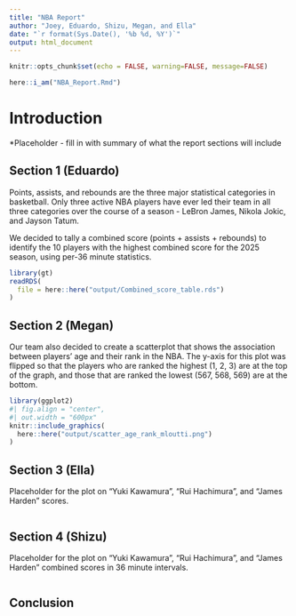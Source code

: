 ```yaml
---
title: "NBA Report"
author: "Joey, Eduardo, Shizu, Megan, and Ella"
date: "`r format(Sys.Date(), '%b %d, %Y')`"
output: html_document
---
```


```r

knitr::opts_chunk$set(echo = FALSE, warning=FALSE, message=FALSE)
```

```r

here::i_am("NBA_Report.Rmd")
```

# Introduction

*Placeholder - fill in with summary of what the report sections will include 



## Section 1 (Eduardo)

Points, assists, and rebounds are the three major statistical categories in basketball. Only three active NBA players have ever led their team in all three categories over the course of a season - LeBron James, Nikola Jokic, and Jayson Tatum.

We decided to tally a combined score (points + assists + rebounds) to identify the 10 players with the highest combined score for the 2025 season, using per-36 minute statistics. 

```r

library(gt)
readRDS(
  file = here::here("output/Combined_score_table.rds")
)

```

## Section 2 (Megan)

Our team also decided to create a scatterplot that shows the association between players' age and their rank in the NBA. The y-axis for this plot was flipped so that the players who are ranked the highest (1, 2, 3) are at the top of the graph, and those that are ranked the lowest (567, 568, 569) are at the bottom.

```r

library(ggplot2)
#| fig.align = "center",
#| out.width = "600px"
knitr::include_graphics(
  here::here("output/scatter_age_rank_mloutti.png")
)

```

## Section 3 (Ella)

Placeholder for the plot on "Yuki Kawamura", "Rui Hachimura", and "James Harden" scores. 

```r

```

## Section 4 (Shizu)

Placeholder for the plot on "Yuki Kawamura", "Rui Hachimura", and "James Harden" combined scores in 36 minute intervals.

```r

```

## Conclusion 